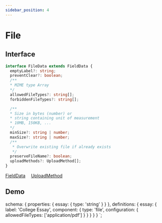 ```yaml
---
sidebar_position: 4
---
```


# File

## Interface

```typescript
interface FileData extends FieldData {
  emptyLabel?: string;
  preventClear?: boolean;
  /**
  * MIME type Array
  */
  allowedFileTypes?: string[];
  forbiddenFileTypes?: string[];

  /**
  * Size in bytes (number) or
  * string containing unit of measurement
  * 10MB, 150KB, ...
  */
  minSize?: string | number;
  maxSize?: string | number;
  /**
   * Overwrite existing file if already exists
   */
  preserveFileName?: boolean;
  uploadMethods?: UploadMethod[];
}
```

<a href="/docs/types/field-data">FieldData</a>&emsp;
<a href="/docs/types/upload-method">UploadMethod</a>&emsp;

## Demo


  schema: {
    properties: {
      essay: {
        type: 'string'
      }
    }
  },
  definitions: {
    essay: {
      label: 'College Essay',
      component: {
        type: 'file',
        configuration: {
          allowedFileTypes: ['application/pdf']
        }
      }
    }
  }
}
`;

<jms-editor code={code}></jms-editor>


